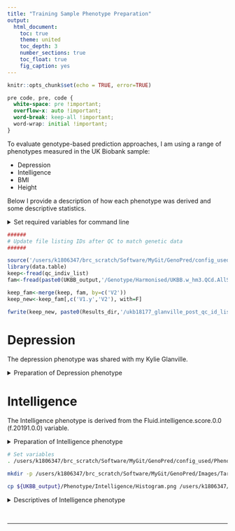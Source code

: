 ```yaml
---
title: "Training Sample Phenotype Preparation"
output: 
  html_document:
    toc: true
    theme: united
    toc_depth: 3
    number_sections: true
    toc_float: true
    fig_caption: yes
---
```


```r
knitr::opts_chunk$set(echo = TRUE, error=TRUE)
```

<style>
p.caption {
  font-size: 1.5em;
}
</style>

```css
pre code, pre, code {
  white-space: pre !important;
  overflow-x: auto !important;
  word-break: keep-all !important;
  word-wrap: initial !important;
}
```

To evaluate genotype-based prediction approaches, I am using a range of phenotypes measured in the UK Biobank sample:

* Depression
* Intelligence
* BMI
* Height

Below I provide a description of how each phenotype was derived and some descriptive statistics.

<details><summary>Set required variables for command line</summary>
```bash
# Set variables
. /users/k1806347/brc_scratch/Software/MyGit/GenoPred/config_used/Phenotype_prep.config
```
</details>

```R
######
# Update file listing IDs after QC to match genetic data
######

source('/users/k1806347/brc_scratch/Software/MyGit/GenoPred/config_used/Phenotype_prep.config')
library(data.table)
keep<-fread(qc_indiv_list)
fam<-fread(paste0(UKBB_output,'/Genotype/Harmonised/UKBB.w_hm3.QCd.AllSNP.chr22.fam'))

keep_fam<-merge(keep, fam, by=c('V2'))
keep_new<-keep_fam[,c('V1.y','V2'), with=F]

fwrite(keep_new, paste0(Results_dir,'/ukb18177_glanville_post_qc_id_list.UpdateIDs.fam'), sep=' ', na='NA', col.names=F)
```

# Depression
The depression phenotype was shared with my Kylie Glanville.

<details><summary>Preparation of Depression phenotype</summary>
```r
# Modify depression phenotype file so IDs match genotypic data
source('/users/k1806347/brc_scratch/Software/MyGit/GenoPred/config_used/Phenotype_prep.config')
library(data.table)
pheno<-fread(paste0(UKBB_output, '/Phenotype/Depression/ever_depressed_pheno_final.txt'))
fam<-fread(paste0(UKBB_output,'/UKBB/Genotype/Harmonised/UKBB.w_hm3.QCd.AllSNP.chr22.fam')
names(fam)[1:2]<-c('FID','IID')

pheno_fam<-merge(pheno, fam, by=c('IID'))
pheno_new<-pheno_fam[,c('FID.y','IID','Depressed.Ever.Clean'), with=F]
names(pheno_new)[1]<-'FID'

fwrite(pheno_new, paste0(UKBB_output,'/Phenotype/Depression/ever_depressed_pheno_final.UpdateIDs.txt'), sep=' ', na='NA')
```
</details>

# Intelligence
The Intelligence phenotype is derived from the Fluid.intelligence.score.0.0 (f.20191.0.0) variable.

<details><summary>Preparation of Intelligence phenotype</summary>
```r
source('/users/k1806347/brc_scratch/Software/MyGit/GenoPred/config_used/Phenotype_prep.config')

# Read in the field finder to find he code for the phenotype of interest.
field_finder<-read.table(paste0(ukbb_pheno_file,'/ukb18177_glanville_field_finder.txt'), stringsAsFactors=F)
field_finder[grepl('Fluid.intelligence', field_finder$V3),]
# The Fluid intelligence variable has a code of f.20191.0.0 and is called Fluid.intelligence.score.0.0

# Identify which column in the phenotype file contains the relevant code
library(data.table)
pheno_header<-names(data.frame(fread(cmd=paste0('head -n 1 ',ukbb_pheno_file,'/ukb18177_glanville_phenotypes.txt'))))
rel_cols<-c(1,which(grepl('f.20191.0.0',pheno_header)))

# Read in the IID and fluid intelligence columns
pheno<-data.frame(fread(cmd=paste0('cut -f ',paste(rel_cols,collapse=','),' ',ukbb_pheno_file,'/ukb18177_glanville_phenotypes.txt')))
names(pheno)<-c('IID','Fluid.intelligence.score')

# Remove individuals with missing phenotype data
pheno<-pheno[complete.cases(pheno),]

# Calculate descriptive statistics for the phenotype
library(e1071)
descriptives<-data.frame(Phenotype='Fluid.intelligence.score',
                        Code='f.20127.0.0',
                        Mean=mean(pheno$Fluid.intelligence.score),
                        SD=sd(pheno$Fluid.intelligence.score),
                        Min=min(pheno$Fluid.intelligence.score),
                        Max=max(pheno$Fluid.intelligence.score),
                        Skewness=skewness(pheno$Fluid.intelligence.score),
                        N=dim(pheno)[1])

write.table(descriptives,paste0(UKBB_output,'/Phenotype/Intelligence/Descriptives.txt'), row.names=F, quote=F)

# Plot the distribution
png(paste0(UKBB_output,'/Phenotype/Intelligence/Histogram.png'))
hist(pheno$Fluid.intelligence.score)
dev.off()

# Write out the phenotype in PLINK format.
pheno_plink<-data.frame(FID=pheno$IID,
                        IID=pheno$IID,
                        Fluid.intelligence.score=pheno$Fluid.intelligence.score)
                        
fwrite(pheno_plink, paste0(UKBB_output,'/Phenotype/Intelligence/UKBB_Fluid.intelligence.score.pheno'), sep='\t')
```
</details>

```bash
# Set variables
. /users/k1806347/brc_scratch/Software/MyGit/GenoPred/config_used/Phenotype_prep.config

mkdir -p /users/k1806347/brc_scratch/Software/MyGit/GenoPred/Images/Target_sample_phenotype_prep

cp ${UKBB_output}/Phenotype/Intelligence/Histogram.png /users/k1806347/brc_scratch/Software/MyGit/GenoPred/Images/Target_sample_phenotype_prep/
```

<details><summary>Descriptives of Intelligence phenotype</summary>

<center>

![Figure 1: Predictive utility estimated using 10-fold cross-validation](/users/k1806347/brc_scratch/Software/MyGit/GenoPred/Images/Target_sample_phenotype_prep/Histogram.png)

\center

<br/>

***

```r
source('/users/k1806347/brc_scratch/Software/MyGit/GenoPred/config_used/Phenotype_prep.config')
desc<-read.table(paste0(UKBB_output,'/Phenotype/Intelligence/Descriptives.txt'), header=T)
desc$Mean<-round(desc$Mean,3)
desc$SD<-round(desc$SD,3)
desc$Min<-round(desc$Min,3)
desc$Max<-round(desc$Max,3)
desc$Skewness<-round(desc$Skewness,3)
desc$N<-round(desc$N,3)

library(knitr)
kable(desc, row.names = FALSE, caption='Table 1: Descriptives of Intelligence in UK Biobank')
```

</details>

<br/>

***

